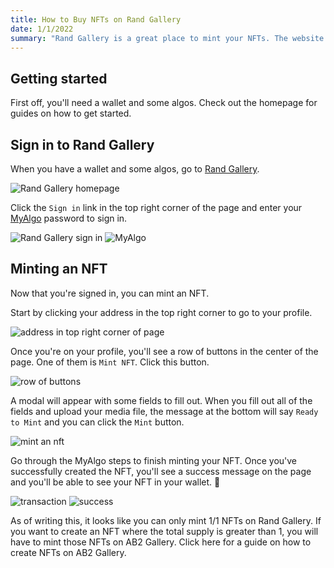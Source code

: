 ```yaml
---
title: How to Buy NFTs on Rand Gallery
date: 1/1/2022
summary: "Rand Gallery is a great place to mint your NFTs. The website has a very nice UI and it's very fast."
---
```


## Getting started

First off, you'll need a wallet and some algos. Check out the <Link href="/"><a>homepage</a></Link> for guides on how to get started.

## Sign in to Rand Gallery

When you have a wallet and some algos, go to <a href='https://www.randgallery.com' target='_blank' rel='noreferrer'>Rand Gallery</a>.

![Rand Gallery homepage](/uploads/how-to-mint-nfts-on-rand-gallery/rand-gallery-homepage.png)

Click the `Sign in` link in the top right corner of the page and enter your [MyAlgo](https://myalgo.com/) password to sign in.

![Rand Gallery sign in](/uploads/how-to-mint-nfts-on-rand-gallery/sign-in.png)
![MyAlgo](/uploads/how-to-buy-nfts-on-rand-gallery/my-algo.png)


## Minting an NFT 

Now that you're signed in, you can mint an NFT. 

Start by clicking your address in the top right corner to go to your profile.

![address in top right corner of page](/uploads/how-to-mint-nfts-on-rand-gallery/top-right-corner.png)

Once you're on your profile, you'll see a row of buttons in the center of the page. One of them is `Mint NFT`. Click this button.

![row of buttons](/uploads/how-to-mint-nfts-on-rand-gallery/actions.png)

A modal will appear with some fields to fill out. When you fill out all of the fields and upload your media file, the message at the bottom will say `Ready to Mint` and you can click the `Mint` button.

![mint an nft](/uploads/how-to-mint-nfts-on-rand-gallery/mint.png)

Go through the MyAlgo steps to finish minting your NFT. Once you've successfully created the NFT, you'll see a success message on the page and you'll be able to see your NFT in your wallet. 🥳

![transaction](/uploads/how-to-mint-nfts-on-rand-gallery/transaction.png)
![success](/uploads/how-to-mint-nfts-on-rand-gallery/success.png)

As of writing this, it looks like you can only mint 1/1 NFTs on Rand Gallery. If you want to create an NFT where the total supply is greater than 1, you will have to mint those NFTs on AB2 Gallery. <Link href="/articles/how-to-mint-nfts-on-ab2-gallery"><a>Click here</a></Link>  for a guide on how to create NFTs on AB2 Gallery.